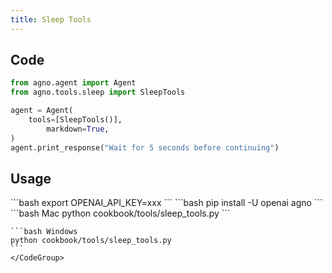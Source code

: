 ```yaml
---
title: Sleep Tools
---
```


## Code

```python cookbook/tools/sleep_tools.py
from agno.agent import Agent
from agno.tools.sleep import SleepTools

agent = Agent(
    tools=[SleepTools()],
        markdown=True,
)
agent.print_response("Wait for 5 seconds before continuing")
```

## Usage

<Steps>
  <Snippet file="create-venv-step.mdx" />

  <Step title="Set your API key">
    ```bash
    export OPENAI_API_KEY=xxx
    ```
  </Step>

  <Step title="Install libraries">
    ```bash
    pip install -U openai agno
    ```
  </Step>

  <Step title="Run Agent">
    <CodeGroup>
    ```bash Mac
    python cookbook/tools/sleep_tools.py
    ```

    ```bash Windows
    python cookbook/tools/sleep_tools.py
    ```
    </CodeGroup>
  </Step>
</Steps>